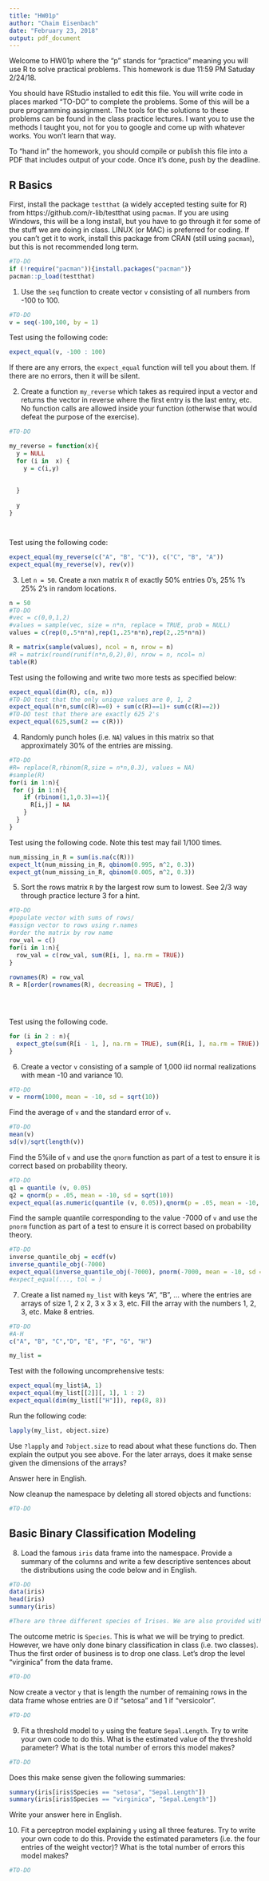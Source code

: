 ```yaml
---
title: "HW01p"
author: "Chaim Eisenbach"
date: "February 23, 2018"
output: pdf_document
---
```


Welcome to HW01p where the "p" stands for "practice" meaning you will use R to solve practical problems. This homework is due 11:59 PM Satuday 2/24/18. 

You should have RStudio installed to edit this file. You will write code in places marked "TO-DO" to complete the problems. Some of this will be a pure programming assignment. The tools for the solutions to these problems can be found in the class practice lectures. I want you to use the methods I taught you, not for you to google and come up with whatever works. You won't learn that way.

To "hand in" the homework, you should compile or publish this file into a PDF that includes output of your code. Once it's done, push by the deadline.

## R Basics

First, install the package `testthat` (a widely accepted testing suite for R) from https://github.com/r-lib/testthat using `pacman`. If you are using Windows, this will be a long install, but you have to go through it for some of the stuff we are doing in class. LINUX (or MAC) is preferred for coding. If you can't get it to work, install this package from CRAN (still using `pacman`), but this is not recommended long term.

```r
#TO-DO
if (!require("pacman")){install.packages("pacman")}
pacman::p_load(testthat)
```

1. Use the `seq` function to create vector `v` consisting of all numbers from -100 to 100. 

```r
#TO-DO
v = seq(-100,100, by = 1) 
```

Test using the following code:

```r
expect_equal(v, -100 : 100)

```

If there are any errors, the `expect_equal` function will tell you about them. If there are no errors, then it will be silent.

2. Create a function `my_reverse` which takes as required input a vector and returns the vector in reverse where the first entry is the last entry, etc. No function calls are allowed inside your function (otherwise that would defeat the purpose of the exercise).

```r
#TO-DO

my_reverse = function(x){
  y = NULL
  for (i in  x) {
    y = c(i,y)
    
    
  }
  
  y
}     




```

Test using the following code:

```r
expect_equal(my_reverse(c("A", "B", "C")), c("C", "B", "A")) 
expect_equal(my_reverse(v), rev(v))
```

3. Let `n = 50`. Create a nxn matrix `R` of exactly 50% entries 0's, 25% 1's 25% 2's in random locations.

```r
n = 50
#TO-DO
#vec = c(0,0,1,2)
#values = sample(vec, size = n*n, replace = TRUE, prob = NULL)
values = c(rep(0,.5*n*n),rep(1,.25*n*n),rep(2,.25*n*n))

R = matrix(sample(values), ncol = n, nrow = n)
#R = matrix(round(runif(n*n,0,2),0), nrow = n, ncol= n)
table(R)


```

Test using the following and write two more tests as specified below:

```r
expect_equal(dim(R), c(n, n))
#TO-DO test that the only unique values are 0, 1, 2
expect_equal(n*n,sum(c(R)==0) + sum(c(R)==1)+ sum(c(R)==2))
#TO-DO test that there are exactly 625 2's
expect_equal(625,sum(2 == c(R)))

```

4. Randomly punch holes (i.e. `NA`) values in this matrix so that approximately 30% of the entries are missing.

```r
#TO-DO
#R= replace(R,rbinom(R,size = n*n,0.3), values = NA)
#sample(R)
for(i in 1:n){
 for (j in 1:n){
    if (rbinom(1,1,0.3)==1){
      R[i,j] = NA
    }
  }
}
```

Test using the following code. Note this test may fail 1/100 times.

```r
num_missing_in_R = sum(is.na(c(R)))
expect_lt(num_missing_in_R, qbinom(0.995, n^2, 0.3))
expect_gt(num_missing_in_R, qbinom(0.005, n^2, 0.3))
```

5. Sort the rows matrix `R` by the largest row sum to lowest. See 2/3 way through practice lecture 3 for a hint.

```r
#TO-DO
#populate vector with sums of rows/
#assign vector to rows using r.names
#order the matrix by row name
row_val = c()
for(i in 1:n){
  row_val = c(row_val, sum(R[i, ], na.rm = TRUE))
}
 
rownames(R) = row_val
R = R[order(rownames(R), decreasing = TRUE), ]


  

```

Test using the following code.

```r
for (i in 2 : n){
  expect_gte(sum(R[i - 1, ], na.rm = TRUE), sum(R[i, ], na.rm = TRUE))  
}

```


6. Create a vector `v` consisting of a sample of 1,000 iid normal realizations with mean -10 and variance 10.

```r
#TO-DO
v = rnorm(1000, mean = -10, sd = sqrt(10))

```


Find the average of `v` and the standard error of `v`.

```r
#TO-DO
mean(v)
sd(v)/sqrt(length(v))
```

Find the 5%ile of `v` and use the `qnorm` function as part of a test to ensure it is correct based on probability theory.

```r
#TO-DO
q1 = quantile (v, 0.05)
q2 = qnorm(p = .05, mean = -10, sd = sqrt(10))
expect_equal(as.numeric(quantile (v, 0.05)),qnorm(p = .05, mean = -10, sd = sqrt(10)) ,  tolerance = 0.05  )
```

Find the sample quantile corresponding to the value -7000 of `v` and use the `pnorm` function as part of a test to ensure it is correct based on probability theory.


```r
#TO-DO
inverse_quantile_obj = ecdf(v)
inverse_quantile_obj(-7000)
expect_equal(inverse_quantile_obj(-7000), pnorm(-7000, mean = -10, sd = sqrt(10)), tol = 0.05)
#expect_equal(..., tol = )
```


7. Create a list named `my_list` with keys "A", "B", ... where the entries are arrays of size 1, 2 x 2, 3 x 3 x 3, etc. Fill the array with the numbers 1, 2, 3, etc. Make 8 entries.


```r
#TO-DO
#A-H
c("A", "B", "C","D", "E", "F", "G", "H")

my_list =  
```

Test with the following uncomprehensive tests:


```r
expect_equal(my_list$A, 1)
expect_equal(my_list[[2]][, 1], 1 : 2)
expect_equal(dim(my_list[["H"]]), rep(8, 8))
```

Run the following code:

```r
lapply(my_list, object.size)
```

Use `?lapply` and `?object.size` to read about what these functions do. Then explain the output you see above. For the later arrays, does it make sense given the dimensions of the arrays?

Answer here in English.

Now cleanup the namespace by deleting all stored objects and functions:

```r
#TO-DO

```

## Basic Binary Classification Modeling

8. Load the famous `iris` data frame into the namespace. Provide a summary of the columns and write a few descriptive sentences about the distributions using the code below and in English.

```r
#TO-DO
data(iris)
head(iris)
summary(iris)

#There are three different species of Irises. We are also provided with information from 'Sepal.length', 'Sepal.Width', 'Petal.Length', 'Petal.Width'; which provide us with information about the sepal and petal length and width. Providing us statistically usefull information such at min, the quariles, max.
```



The outcome metric is `Species`. This is what we will be trying to predict. However, we have only done binary classification in class (i.e. two classes). Thus the first order of business is to drop one class. Let's drop the level "virginica" from the data frame.

```r
#TO-DO

```

Now create a vector `y` that is length the number of remaining rows in the data frame whose entries are 0 if "setosa" and 1 if "versicolor".

```r
#TO-DO
```

9. Fit a threshold model to `y` using the feature `Sepal.Length`. Try to write your own code to do this. What is the estimated value of the threshold parameter? What is the total number of errors this model makes?

```r
#TO-DO
```

Does this make sense given the following summaries:

```r
summary(iris[iris$Species == "setosa", "Sepal.Length"])
summary(iris[iris$Species == "virginica", "Sepal.Length"])
```

Write your answer here in English.

10. Fit a perceptron model explaining `y` using all three features. Try to write your own code to do this. Provide the estimated parameters (i.e. the four entries of the weight vector)? What is the total number of errors this model makes?

```r
#TO-DO
```









